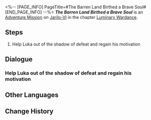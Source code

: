 <%-- [PAGE_INFO]
PageTitle=#The Barren Land Birthed a Brave Soul#
[END_PAGE_INFO] --%>
{{Stub|Dialogue.}}
{{Mission Infobox
|id            = 8025107
|title         = 
|image         = <!--Mission The Barren Land Birthed a Brave Soul.png-->
|type          = Adventure
|event_name    = 
|chapter       = Luminary Wardance
|requirements  = {{subst:void|<!--Unknown: {"Type":"Manual"}-->}}
|summary       = <!--official mission summary from Fate's Atlas-->
|characters    = Trailblazer
|startLocation = [[Jarilo-VI]] - [[Luka's Inner World]]
|world         = Jarilo-VI
|area          = Luka's Inner World
|prev          = 
|next          = 
|rewards       = Stellar Jade*10; Lost Crystal*2; Credit*20,000
}}
'''''The Barren Land Birthed a Brave Soul''''' is an [[Adventure Mission]] on [[Jarilo-VI]] in the chapter [[Luminary Wardance]].

==Steps==
# Help Luka out of the shadow of defeat and regain his motivation

<!--
==Gameplay Notes==

--><!--
==Trial Character==

-->
==Dialogue==
{{Stub Dialogue}}

===Help Luka out of the shadow of defeat and regain his motivation===
{{Mission Description|type=adventure|location=Luka's Inner World|"Should I still participate in a tournament till the end when I know I'll definitely lose?"<br />"Then let me ask you: Will you stop living if you know you'll life is doomed to fail?"<br />"But why should I see the end of this story when it's fated to be a tragedy that I can't change?"<br />"Because you're a fighter, idiot."}}
{{Dialogue Start}}
:{{tx}}
{{Dialogue End}}

==Other Languages==
{{Other Languages
|en   = The Barren Land Birthed a Brave Soul
|zhs  = 古来僻壤生豪勇
|zht  = 古來僻壤生豪勇
|ja   = 古来、辺境には豪勇の士が生まれ落ちる
|ko   = 예로부터 용자는 벽촌에서 나니
|es   = Almas guerreras de tierras áridas de otro mundo
|fr   = La bravoure naît des terres arides
|ru   = Отважная душа из дальнего мира
|th   = แดนร้างถิ่นกำเนิดผู้กล้า
|vi   = Xưa Nay Đất Hoang Sinh Dũng Khí
|de   = Mutige Seele der kargen Außenwelt
|id   = Pemberani dari Tempat Terpencil
|pt   = Da Terra Estéril Nasceu uma Alma Corajosa
}}

==Change History==
{{Change History|2.5}}
